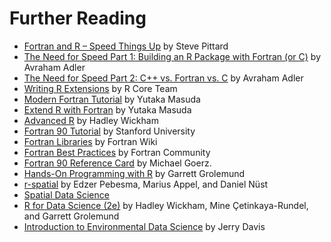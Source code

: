 # Further Reading 
 * [Fortran and R – Speed Things Up](https://www.r-bloggers.com/2014/04/fortran-and-r-speed-things-up/) by Steve Pittard
 * [The Need for Speed Part 1: Building an R Package with Fortran (or C)](https://www.r-bloggers.com/2018/12/the-need-for-speed-part-1-building-an-r-package-with-fortran-or-c/) by Avraham Adler
 * [The Need for Speed Part 2: C++ vs. Fortran vs. C](https://www.avrahamadler.com/2018/12/23/the-need-for-speed-part-2-c-vs-fortran-vs-c/) by Avraham Adler
 * [Writing R Extensions](https://cran.r-project.org/doc/manuals/r-release/R-exts.html#Writing-R-Extensions) by R Core Team
 * [Modern Fortran Tutorial](https://masuday.github.io/fortran_tutorial/index.html) by Yutaka Masuda
 * [Extend R with Fortran](https://masuday.github.io/fortran_tutorial/r.html) by Yutaka Masuda
 * [Advanced R](http://adv-r.had.co.nz/) by Hadley Wickham
 * [Fortran 90 Tutorial](http://web.stanford.edu/class/me200c/tutorial_90/) by Stanford University
 * [Fortran Libraries](https://fortranwiki.org/fortran/show/Libraries) by Fortran Wiki
 * [Fortran Best Practices](https://fortran-lang.org/en/learn/best_practices/#fortran-best-practices) by Fortran Community
 * [Fortran 90 Reference Card](https://web.pa.msu.edu/people/duxbury/courses/phy480/fortran90_refcard.pdf) by  Michael Goerz.
 * [Hands-On Programming with R](https://rstudio-education.github.io/hopr/) by Garrett Grolemund
 * [r-spatial](https://r-spatial.org/) by Edzer Pebesma, Marius Appel, and Daniel Nüst
 * [Spatial Data Science](https://rspatial.org/index.html)
 * [R for Data Science (2e)](https://r4ds.hadley.nz/) by Hadley Wickham, Mine Çetinkaya-Rundel, and Garrett Grolemund
 * [Introduction to Environmental Data Science](https://bookdown.org/igisc/EnvDataSci/) by Jerry Davis

<!-- https://cran.r-project.org/doc/manuals/r-release/R-exts.html#System-and-foreign-language-interfaces-1 -->

<!-- Fortran is primarily intended for Fortran 77 code, and long precedes any support for Fortran 9x. Now current implementations of Fortran 9x support the Fortran 2003 module iso_c_binding, a better way to interface modern Fortran code to R is to use .C and write a C interface using use iso_c_binding.  -->

<!-- The header files R_ext/BLAS.h, R_ext/Lapack.h and R_ext/Linpack.h contains declarations of the BLAS, LAPACK and LINPACK linear algebra functions included in R. -->